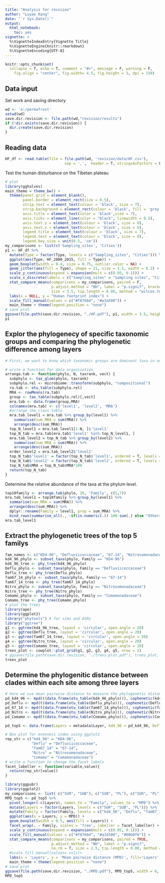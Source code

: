 ```yaml
---
title: "Analysis for revision"
author: "Luyao Kang"
date: "`r Sys.Date()`"
output:
  html_notebook:
    toc: yes
vignette: >
  %\VignetteIndexEntry{Vignette Title}
  %\VignetteEngine{knitr::rmarkdown}
  %\VignetteEncoding{UTF-8}
---
```

```r
knitr::opts_chunk$set(
  collapse = T, echo = T, comment = "#>", message = F, warning = F,
	fig.align = "center", fig.width= 4.5, fig.height = 3, dpi = 150)
```
## Data input 
Set work and saving directory
```r
wd <- 'e:/permafrost'
setwd(wd)
save.dir.revision <- file.path(wd,"revision/results")
if (!dir.exists(save.dir.revision)) {
  dir.create(save.dir.revision)
}
```

## Reading data
```r
HF_df <- read.table(file = file.path(wd, 'revision/data/HF.csv'),
                           sep = ',',  header = T, stringsAsFactors = F)
```
Test the human disturbance on the Tibetan plateau
```r
# plot
library(gghalves)
main_theme = theme_bw() + 
  theme(panel.grid = element_blank(),
        panel.border = element_rect(size = 0.5),
        strip.text = element_text(colour = 'black', size = 7),
        strip.background = element_rect(colour = 'black', fill = 'grey'),
        axis.title = element_text(color = 'black',size = 7),
        axis.ticks = element_line(color = "black", linewidth = 0.5),
        axis.text.y = element_text(colour = 'black', size = 6),
        axis.text.x = element_text(colour = 'black', size = 6),
        legend.title = element_text(colour = 'black', size = 7),
        legend.text = element_text(colour = 'black', size = 6),
        legend.key.size = unit(0.5, 'cm'))
my_comparisons <- list(c('Sampling_sites', 'Cities'))
p1 <- HF_df %>%
  mutate(Type = factor(Type, levels = c("Sampling_sites", "Cities"))) %>%
  ggplot(aes(Type, HF_2000_2015, fill = Type)) +
  geom_boxplot(width = 0.4, size = 0.75, outlier.color = NA) +
  geom_jitter(aes(fill = Type), shape = 21, size = 1.5, width = 0.2) +
  scale_y_continuous(expand = expansion(mult = c(0.05, 0.1))) +
  scale_x_discrete(labels = c("Sampling_sites" = "Sampling sites", "Cities" = "Cities")) +
  stat_compare_means(comparisons = my_comparisons, paired = F,
                     p.adjust.method = "BH", label = "p.signif", bracket.size = 0.3,
                     size = 3.5, tip.length = 0.00, method = "wilcox.test") +
  labs(x = NULL, y = "Human footprint index") +
  scale_fill_manual(values = c("#f8766d", "#a3a500")) +
  main_theme + theme(legend.position = "none")
# save plot
ggsave(file.path(save.dir.revision, "./HF.pdf"), p1, width = 3.5, height = 2.5, units = "in")
p1
```

## Explor the phylogenecy of specific taxonomic groups and comparing the phylogenetic difference among layers
```r
# First, we want to know which taxonomic groups are dominant taxa in our samples


```

```r
# write a function for data organization
arrange.tab <- function(phylo, N, taxrank, vect) {
  subphylo <- tax_glom(phylo, taxrank)
  subphylo.rel <- microbiome::transform(subphylo, "compositional")
  ra.tab <- otu_table(subphylo.rel)
  MRA <- rowMeans(ra.tab)
  group <- tax_table(subphylo.rel)[,vect]
  mra.tab <- data.frame(group,MRA)
  colnames(mra.tab) <- c('level1', 'level2', 'MRA')
  #arrange the class table
  mra.tab_level1 = mra.tab %>% group_by(level1) %>% 
    summarise(sum_MRA = sum(MRA)) %>% 
    arrange(desc(sum_MRA))
  top_N_level1 = mra.tab_level1[1:N, ]$'level1'
  top_N_tab = mra.tab[mra.tab$'level1' %in% top_N_level1, ]
  mra.tab_level2 = top_N_tab %>% group_by(level2) %>% 
    summarise(sum_MRA = sum(MRA)) %>% 
    arrange(desc(sum_MRA))
  order_level2 = mra.tab_level2$'level2'
  top_N_tab$'level1' = factor(top_N_tab$'level1', ordered = T, levels = top_N_level1)
  top_N_tab$'level2' = factor(top_N_tab$'level2', ordered = T, levels = rev(order_level2))
  top_N_tab$MRA = top_N_tab$MRA*100
  return(top_N_tab)
}
```
Determine the relative abundance of the taxa at the phylum level.
```r
top10family <- arrange.tab(phylo, 10, 'Family', c(5,7))
mra.tab_level1 = top10family %>% group_by(level1) %>% 
  summarise(sum_MRA = sum(MRA)) %>% 
  arrange(desc(sum_MRA)) %>%
  dplyr::rename(Family = level1, prop = sum_MRA) %>%
  bind_rows(summarise_all(., ~if(is.numeric(.)) 100-sum(.) else "Others"))
mra.tab_level1
```
## Extract the phylogenetic trees of the top 5 familys
```r
fam_names <- c("KD4-96", "Defluviicoccaceae", "67-14", "Nitrosomonadaceae", "Comamonadaceae")
kd4_96_phylo <- subset_taxa(phylo, Family == "KD4-96")
kd4_96_tree <- phy_tree(kd4_96_phylo)
Deflu_phylo <- subset_taxa(phylo, Family == "Defluviicoccaceae")
Deflu_tree <- phy_tree(Deflu_phylo)
fam67_14_phylo <- subset_taxa(phylo, Family == "67-14")
fam67_14_tree <- phy_tree(fam67_14_phylo)
Nitro_phylo <- subset_taxa(phylo, Family == "Nitrosomonadaceae")
Nitro_tree <- phy_tree(Nitro_phylo)
Comamo_phylo <- subset_taxa(phylo, Family == "Comamonadaceae")
Comamo_tree <- phy_tree(Comamo_phylo)
# plot the trees
library(ape)
library(ggplot2)
library("phytools") # for sims and ASRs
library("ggtree")
g1 <- ggtree(kd4_96_tree, layout = 'circular', open.angle = 20)
g2 <- ggtree(Deflu_tree, layout = 'circular', open.angle = 20)
g3 <- ggtree(fam67_14_tree, layout = 'circular', open.angle = 20)
g4 <- ggtree(Nitro_tree, layout = 'circular', open.angle = 20)
g5 <- ggtree(Comamo_tree, layout = 'circular', open.angle = 20)
trees_plot <- cowplot::plot_grid(g1, g2, g3, g4, g5, nrow = 2)
# ggsave(file.path(save.dir.revision, "./trees_plot.pdf"), trees_plot, width = 6, height = 4.5, units = "in")
trees_plot
```
## Determine the phylogenitic distance between clades within each site among three layers
```r
# here we use mean pairwise distance to measure the phylogenetic distance between clades within samples
pd_kd4_96 <- mpd(t(data.frame(otu_table(kd4_96_phylo))), cophenetic(kd4_96_tree), abundance.weighted = F)
pd_Deflu <- mpd(t(data.frame(otu_table(Deflu_phylo))), cophenetic(Deflu_tree), abundance.weighted = F) 
pd_67_14 <- mpd(t(data.frame(otu_table(fam67_14_phylo))), cophenetic(fam67_14_tree), abundance.weighted = F) 
pd_Nitro <- mpd(t(data.frame(otu_table(Nitro_phylo))), cophenetic(Nitro_tree), abundance.weighted = F) 
pd_Comamo <- mpd(t(data.frame(otu_table(Comamo_phylo))), cophenetic(Comamo_tree), abundance.weighted = F) 

pd_top5 <- data.frame(Layers = metadata$Layer, kd4_96 = pd_kd4_96, Deflu = pd_Deflu, fam67_14 = pd_67_14, Nitro = pd_Nitro, Comamo = pd_Comamo)

# Box plot for evenness index using ggplot2
rep_str = c("kd4_96" = "KD4-96",
            "Deflu" = "Defluviicoccaceae",
            "fam67_14" = "67-14",
            "Nitro" = "Nitrosomonadaceae",
            "Comamo" = "Comamonadaceae")
# write a function to change the facet labels
facet_labeller <- function(variable,value){
  return(rep_str[value])
}

library(ggpubr)
library(ggplot2)
my_comparisons <- list( c("SUR", "SUB"), c("SUB", "PL"), c("SUR", "PL"))
MPD_top5 <- pd_top5 %>%
  pivot_longer(-c(Layers), names_to = "Family", values_to = "MPD") %>%
  mutate(Layers = factor(Layers, levels = c("SUR", "SUB", "PL"))) %>%
  mutate(Family = factor(Family, levels = c("kd4_96", "Deflu", "fam67_14", "Nitro", "Comamo"))) %>%
  ggplot(aes(x = Layers, y = MPD)) + 
  geom_boxplot(width = 0.5, aes(fill = Layers)) +
  facet_wrap(. ~ Family, scales = 'free', labeller = facet_labeller) +
  scale_y_continuous(expand = expansion(mult = c(0.05, 0.1))) +
  scale_fill_manual(values = c("#f8766d", "#a3a500", "#00b0f6")) +
  stat_compare_means(comparisons = my_comparisons, paired = TRUE, 
                     p.adjust.method = "BH", label = "p.signif", 
                     na.rm = T, size = 2.5, tip.length = 0.00, method = "wilcox.test") +
  #scale_fill_manual(values= cols)+
  labs(x = 'Layers', y = 'Mean pairwise distance (MPD)', fill='Layers') +
  main_theme + theme(legend.position = "none")
# save plot
ggsave(file.path(save.dir.revision, "./MPD.pdf"), MPD_top5, width = 6, height = 4.5, units = "in")
MPD_top5
```


